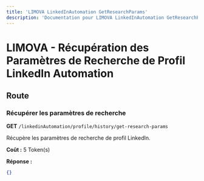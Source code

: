 ```yaml
---
title: 'LIMOVA LinkedInAutomation GetResearchParams'
description: 'Documentation pour LIMOVA LinkedInAutomation GetResearchParams'
---
```


# LIMOVA - Récupération des Paramètres de Recherche de Profil LinkedIn Automation

## Route

### Récupérer les paramètres de recherche
**GET** `/linkedinAutomation/profile/history/get-research-params`

Récupère les paramètres de recherche de profil LinkedIn.

**Coût :** 5 Token(s)

**Réponse :**
```json
{}
``` 
